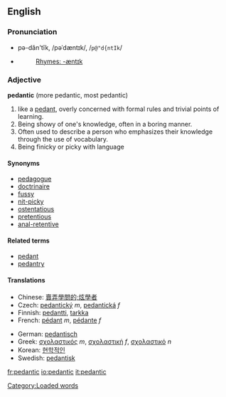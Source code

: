 ==English==

===Pronunciation===
*pə-dăn'tĭk, /pəˈdæntɪk/, /<tt>p@"d{ntIk</tt>/
*{{audio|en-us-pedantic.ogg|Audio (US)}}
*:[[Rhymes:English:-æntɪk|Rhymes: -æntɪk]]

===Adjective===
'''pedantic''' (more pedantic, most pedantic)

#like a [[pedant]], overly concerned with formal rules and trivial points of learning.
#Being showy of one's knowledge, often in a boring manner.
#Often used to describe a person who emphasizes their knowledge through the use of vocabulary.
#Being finicky or picky with language

====Synonyms====
*[[pedagogue]]
*[[doctrinaire]]
*[[fussy]]
*[[nit-picky]]
*[[ostentatious]]
*[[pretentious]]
*[[anal-retentive]]

====Related terms====
*[[pedant]]
*[[pedantry]]

====Translations====
{{top}}
*Chinese: [[賣弄學問的;炫學者]]
*Czech: [[pedantický]] ''m'', [[pedantická]] ''f''
*Finnish: [[pedantti]], [[tarkka]]
*French: [[pédant]] ''m'', [[pédante]] ''f''
{{mid}}
*German: [[pedantisch]]
*Greek: [[σχολαστικός]] ''m'', [[σχολαστική]] ''f'', [[σχολαστικό]] ''n''
*Korean: [[현학적인]]
*Swedish: [[pedantisk]]
{{bottom}}

[[Category:Loaded words]]

[[fr:pedantic]]
[[io:pedantic]]
[[it:pedantic]]
